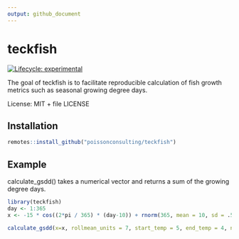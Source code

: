 ```yaml
---
output: github_document
---
```


<!-- README.md is generated from README.Rmd. Please edit that file -->

# teckfish

<!-- badges: start -->
[![Lifecycle: experimental](https://img.shields.io/badge/lifecycle-experimental-orange.svg)](https://lifecycle.r-lib.org/articles/stages.html#experimental)
<!-- badges: end -->

The goal of teckfish is to facilitate reproducible calculation of fish growth metrics such as seasonal growing degree days. 

License: MIT + file LICENSE

## Installation
```r
remotes::install_github("poissonconsulting/teckfish")
```


## Example

calculate_gsdd() takes a numerical vector and returns a sum of the growing degree days. 
``` r
library(teckfish)
day <- 1:365
x <- -15 * cos((2*pi / 365) * (day-10)) + rnorm(365, mean = 10, sd = .5)

calculate_gsdd(x=x, rollmean_units = 7, start_temp = 5, end_temp = 4, n_consecutive = 5)
```
